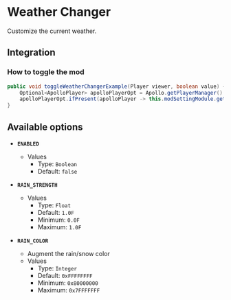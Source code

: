 # Weather Changer

Customize the current weather.

## Integration

### How to toggle the mod

```java
public void toggleWeatherChangerExample(Player viewer, boolean value) {
    Optional<ApolloPlayer> apolloPlayerOpt = Apollo.getPlayerManager().getPlayer(viewer.getUniqueId());
    apolloPlayerOpt.ifPresent(apolloPlayer -> this.modSettingModule.getOptions().set(apolloPlayer, ModWeatherChanger.ENABLED, value));
}
```

## Available options

- __`ENABLED`__
    - Values
        - Type: `Boolean`
        - Default: `false`

- __`RAIN_STRENGTH`__
    - Values
        - Type: `Float`
        - Default: `1.0F`
        - Minimum: `0.0F`
        - Maximum: `1.0F`

- __`RAIN_COLOR`__
    - Augment the rain/snow color
    - Values
        - Type: `Integer`
        - Default: `0xFFFFFFFF`
        - Minimum: `0x80000000`
        - Maximum: `0x7FFFFFFF`

